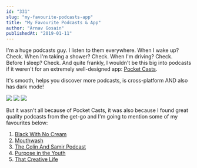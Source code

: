 ```yaml
---
id: "331"
slug: "my-favourite-podcasts-app"
title: "My Favourite Podcasts & App"
author: "Arnav Gosain"
publishedAt: "2019-01-11"
---
```


I'm a huge podcasts guy. I listen to them everywhere. When I wake up? Check. When I'm taking a shower? Check. When I'm driving? Check.  Before I sleep? Check. And quite frankly, I wouldn't be this big into podcasts if it weren't for an extremely well-designed app: [Pocket Casts](https://www.pocketcasts.com).

It's smooth, helps you discover more podcasts, is cross-platform AND also has dark mode!

![](images/Screenshot_Pocket_Casts_20190111-221720-169x300.png) ![](images/Screenshot_Pocket_Casts_20190111-221753-169x300.png) ![](images/Screenshot_Pocket_Casts_20190111-221758-169x300.png)

But it wasn't all because of Pocket Casts, it was also because I found great quality podcasts from the get-go and I'm going to mention some of my favourites below:

1. [Black With No Cream](https://itunes.apple.com/us/podcast/black-with-no-cream-podcast/id1294060331?mt=2)
2. [Mouthwash](https://itunes.apple.com/us/podcast/mouthwash/id1292126719?mt=2)
3. [The Colin And Samir Podcast](https://itunes.apple.com/us/podcast/the-colin-and-samir-podcast/id1379942034?mt=2)
4. [Purpose in the Youth](https://itunes.apple.com/us/podcast/purpose-in-the-youth/id1150834776?mt=2)
5. [That Creative Life](https://itunes.apple.com/il/podcast/that-creative-life/id1341109677?mt=2)
